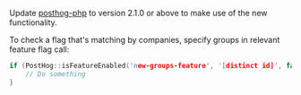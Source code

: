 Update [posthog-php](https://posthog.com/docs/integrate/server/php) to version 2.1.0 or above to make use of the new functionality.

To check a flag that's matching by companies, specify groups in relevant feature flag call:

```c
if (PostHog::isFeatureEnabled('new-groups-feature', '[distinct id]', false, array("company" => "id:5"))) {
    // Do something
}
```
